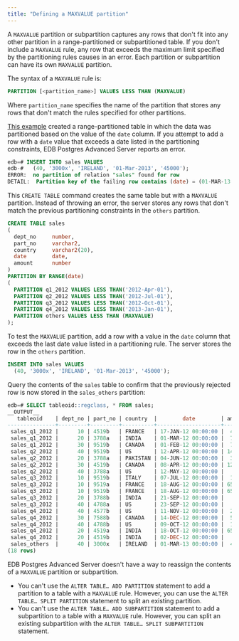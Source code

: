```yaml
---
title: "Defining a MAXVALUE partition"
---
```


A `MAXVALUE` partition or subpartition captures any rows that don't fit into any other partition in a range-partitioned or subpartitioned table. If you don't include a `MAXVALUE` rule, any row that exceeds the maximum limit specified by the partitioning rules causes in an error. Each partition or subpartition can have its own `MAXVALUE` partition.

The syntax of a `MAXVALUE` rule is:

```sql
PARTITION [<partition_name>] VALUES LESS THAN (MAXVALUE)
```

Where `partition_name` specifies the name of the partition that stores any rows that don't match the rules specified for other partitions.

[This example](../06_specifying_multiple_partitioning_keys_in_a_range_partitioned_table/) created a range-partitioned table in which the data was partitioned based on the value of the `date` column. If you attempt to add a row with a `date` value that exceeds a date listed in the partitioning constraints, EDB Postgres Advanced Server reports an error.

```sql
edb=# INSERT INTO sales VALUES
edb-#   (40, '3000x', 'IRELAND', '01-Mar-2013', '45000');
ERROR:  no partition of relation "sales" found for row
DETAIL:  Partition key of the failing row contains (date) = (01-MAR-13 00:00:00).
```

This `CREATE TABLE` command creates the same table but with a `MAXVALUE` partition. Instead of throwing an error, the server stores any rows that don't match the previous partitioning constraints in the `others` partition.

```sql
CREATE TABLE sales
(
  dept_no     number,
  part_no     varchar2,
  country     varchar2(20),
  date        date,
  amount      number
)
PARTITION BY RANGE(date)
(
  PARTITION q1_2012 VALUES LESS THAN('2012-Apr-01'),
  PARTITION q2_2012 VALUES LESS THAN('2012-Jul-01'),
  PARTITION q3_2012 VALUES LESS THAN('2012-Oct-01'),
  PARTITION q4_2012 VALUES LESS THAN('2013-Jan-01'),
  PARTITION others VALUES LESS THAN (MAXVALUE)
);
```

To test the `MAXVALUE` partition, add a row with a value in the `date` column that exceeds the last date value listed in a partitioning rule. The server stores the row in the `others` partition.

```sql
INSERT INTO sales VALUES
  (40, '3000x', 'IRELAND', '01-Mar-2013', '45000');
```

Query the contents of the `sales` table to confirm that the previously rejected row is now stored in the `sales_others` partition:

```sql
edb=# SELECT tableoid::regclass, * FROM sales;
__OUTPUT__
   tableoid    | dept_no | part_no | country  |        date        | amount
---------------+---------+---------+----------+--------------------+--------
 sales_q1_2012 |      10 | 4519b   | FRANCE   | 17-JAN-12 00:00:00 |  45000
 sales_q1_2012 |      20 | 3788a   | INDIA    | 01-MAR-12 00:00:00 |  75000
 sales_q1_2012 |      30 | 9519b   | CANADA   | 01-FEB-12 00:00:00 |  75000
 sales_q2_2012 |      40 | 9519b   | US       | 12-APR-12 00:00:00 | 145000
 sales_q2_2012 |      20 | 3788a   | PAKISTAN | 04-JUN-12 00:00:00 |  37500
 sales_q2_2012 |      30 | 4519b   | CANADA   | 08-APR-12 00:00:00 | 120000
 sales_q2_2012 |      40 | 3788a   | US       | 12-MAY-12 00:00:00 |   4950
 sales_q3_2012 |      10 | 9519b   | ITALY    | 07-JUL-12 00:00:00 |  15000
 sales_q3_2012 |      10 | 9519a   | FRANCE   | 18-AUG-12 00:00:00 | 650000
 sales_q3_2012 |      10 | 9519b   | FRANCE   | 18-AUG-12 00:00:00 | 650000
 sales_q3_2012 |      20 | 3788b   | INDIA    | 21-SEP-12 00:00:00 |   5090
 sales_q3_2012 |      40 | 4788a   | US       | 23-SEP-12 00:00:00 |   4950
 sales_q4_2012 |      40 | 4577b   | US       | 11-NOV-12 00:00:00 |  25000
 sales_q4_2012 |      30 | 7588b   | CANADA   | 14-DEC-12 00:00:00 |  50000
 sales_q4_2012 |      40 | 4788b   | US       | 09-OCT-12 00:00:00 |  15000
 sales_q4_2012 |      20 | 4519a   | INDIA    | 18-OCT-12 00:00:00 | 650000
 sales_q4_2012 |      20 | 4519b   | INDIA    | 02-DEC-12 00:00:00 |   5090
 sales_others  |      40 | 3000x   | IRELAND  | 01-MAR-13 00:00:00 |  45000
(18 rows)
```

EDB Postgres Advanced Server doesn't have a way to reassign the contents of a `MAXVALUE` partition or subpartition.

-   You can't use the `ALTER TABLE… ADD PARTITION` statement to add a partition to a table with a `MAXVALUE` rule. However, you can use the `ALTER TABLE… SPLIT PARTITION` statement to split an existing partition.
-   You can't use the `ALTER TABLE… ADD SUBPARTITION` statement to add a subpartition to a table with a `MAXVALUE` rule. However, you can split an existing subpartition with the `ALTER TABLE… SPLIT SUBPARTITION` statement.
